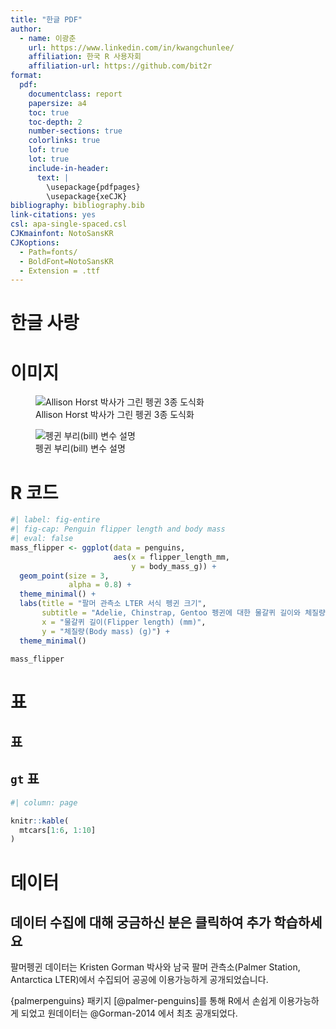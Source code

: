 ```yaml
---
title: "한글 PDF"
author:
  - name: 이광춘
    url: https://www.linkedin.com/in/kwangchunlee/
    affiliation: 한국 R 사용자회
    affiliation-url: https://github.com/bit2r
format: 
  pdf:
    documentclass: report
    papersize: a4
    toc: true
    toc-depth: 2
    number-sections: true
    colorlinks: true
    lof: true
    lot: true
    include-in-header: 
      text: |
        \usepackage{pdfpages}
        \usepackage{xeCJK}
bibliography: bibliography.bib
link-citations: yes
csl: apa-single-spaced.csl
CJKmainfont: NotoSansKR
CJKoptions:
  - Path=fonts/
  - BoldFont=NotoSansKR
  - Extension = .ttf
---
```

 

# 한글 사랑
 

# 이미지

::: {layout-ncol=2}
![Allison Horst 박사가 그린 펭귄 3종 도식화](fig/penguin_species.png){#fig-penguins}

![펭귄 부리(bill) 변수 설명](fig/culmen_depth.png){#fig-bill}
:::

# R 코드

```r
#| label: fig-entire
#| fig-cap: Penguin flipper length and body mass
#| eval: false
mass_flipper <- ggplot(data = penguins,
                       aes(x = flipper_length_mm,
                           y = body_mass_g)) +
  geom_point(size = 3,
             alpha = 0.8) +
  theme_minimal() +
  labs(title = "팔머 관측소 LTER 서식 펭귄 크기",
       subtitle = "Adelie, Chinstrap, Gentoo 펭귄에 대한 물갈퀴 길이와 체질량",
       x = "물갈퀴 길이(Flipper length) (mm)",
       y = "체질량(Body mass) (g)") +
  theme_minimal()

mass_flipper
```

# 표

## \LaTeX 표 

\begin{tabular}{|l|l|}\hline
연령 & 빈도수 \\ \hline
18--25  & 15 \\
26--35  & 33 \\
36--45  & 22 \\ \hline
\end{tabular}

## `gt` 표


```r
#| column: page

knitr::kable(
  mtcars[1:6, 1:10]
)
```

# 데이터

:::{.callout-caution collapse="true"}
## 데이터 수집에 대해 궁금하신 분은 클릭하여 추가 학습하세요
팔머펭귄 데이터는 Kristen Gorman 박사와 남국 팔머 관측소(Palmer Station, Antarctica LTER)에서 수집되어 공공에 이용가능하게 공개되었습니다.
:::

{palmerpenguins} 패키지 [@palmer-penguins]를 통해 R에서 손쉽게 이용가능하게 
되었고 원데이터는 @Gorman-2014 에서 최초 공개되었다.


\includepdf[fitpaper]{book/canva-backmatter}
